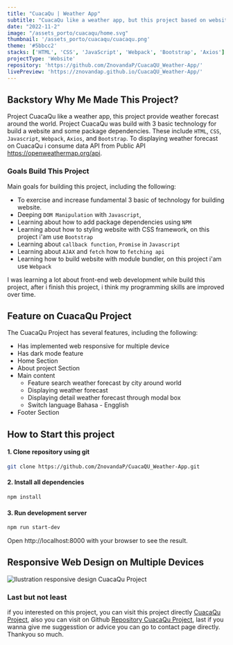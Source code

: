 ```yaml
---
title: "CuacaQu | Weather App"
subtitle: "CuacaQu like a weather app, but this project based on website, the data weather around world get from public API OpenWeather API."
date: "2022-11-2"
image: "/assets_porto/cuacaqu/home.svg"
thumbnail: '/assets_porto/cuacaqu/cuacaqu.png'
theme: '#5bbcc2'
stacks: ['HTML', 'CSS', 'JavaScript', 'Webpack', 'Bootstrap', 'Axios']
projectType: 'Website'
repository: 'https://github.com/ZnovandaP/CuacaQU_Weather-App/'
livePreview: 'https://znovandap.github.io/CuacaQU_Weather-App/'
---
```


## Backstory Why Me Made This Project?

Project CuacaQu like a weather app, this project provide weather forecast around the world. 
Project CuacaQu was build with 3 basic technology for build a website and some package dependencies.
These include `HTML`, `CSS`, `Javascript`, `Webpack`, `Axios`, and `Bootstrap`. To displaying weather
forecast on CuacaQu i consume data API from Public API  https://openweathermap.org/api.  

### Goals Build This Project

Main goals for building this project, including the following: 

- To exercise and increase fundamental 3 basic of technology for building website.
- Deeping `DOM Manipulation` with `Javascript`,
- Learning about how to add package dependencies using `NPM`
- Learning about how to styling website with CSS framework, on this project i'am use `Bootstrap`
- Learning about `callback function`, `Promise` in `Javascript`
- Learning about `AJAX` and `fetch` how to `fetching api`
- Learning how to build website with module bundler, on this project i'am use `Webpack`

I was learning a lot about front-end web development while build this project, after i finish this
project, i think my programming skills are improved over time. 

## Feature on CuacaQu Project

The CuacaQu  Project has several features, including the following:
  - Has implemented web responsive for multiple device
  - Has dark mode feature
  - Home Section
  - About project Section
  - Main content
    - Feature search weather forecast by city around world  
    - Displaying weather forecast
    - Displaying detail weather forecast through modal box 
    - Switch language Bahasa - Engglish
  - Footer Section

## How to Start this project

#### 1. Clone repository using git

```bash
git clone https://github.com/ZnovandaP/CuacaQU_Weather-App.git
```

#### 2. Install all dependencies

```bash
npm install
```

#### 3. Run development server

```bash
npm run start-dev
```
Open http://localhost:8000 with your browser to see the result.

## Responsive Web Design on Multiple Devices

![Ilustration responsive design CuacaQu Project](/assets_porto/cuacaqu/responsive.svg)


### Last but not least

if you interested on this project, you can visit this project directly 
[CuacaQu Project](https://znovandap.github.io/CuacaQU_Weather-App/), 
also you can visit on Github [Repository CuacaQu Project](https://github.com/ZnovandaP/CuacaQU_Weather-App/), last if you wanna give me suggesstion or advice you can go to contact page directly. Thankyou so much.  

